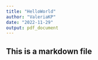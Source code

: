 ```yaml
---
title: "HelloWorld"
author: "ValeriaKP"
date: "2022-11-29"
output: pdf_document
---
```

## This is a markdown file
